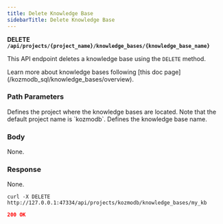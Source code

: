 ```yaml
---
title: Delete Knowledge Base
sidebarTitle: Delete Knowledge Base
---
```


**DELETE `/api/projects/{project_name}/knowledge_bases/{knowledge_base_name}`**

This API endpoint deletes a knowledge base using the `DELETE` method.

<Tip>
Learn more about knowledge bases following [this doc page](/kozmodb_sql/knowledge_bases/overview).
</Tip>

### Path Parameters

<ParamField body='project_name' type='string' required>
Defines the project where the knowledge bases are located. Note that the default project name is `kozmodb`.
</ParamField>

<ParamField body='knowledge_base_name' type='string' required>
Defines the knowledge base name.
</ParamField>

### Body

None.

### Response

None.

<RequestExample>

```shell Shell
curl -X DELETE http://127.0.0.1:47334/api/projects/kozmodb/knowledge_bases/my_kb
```

</RequestExample>

<ResponseExample>

```json Response
200 OK
```

</ResponseExample>
